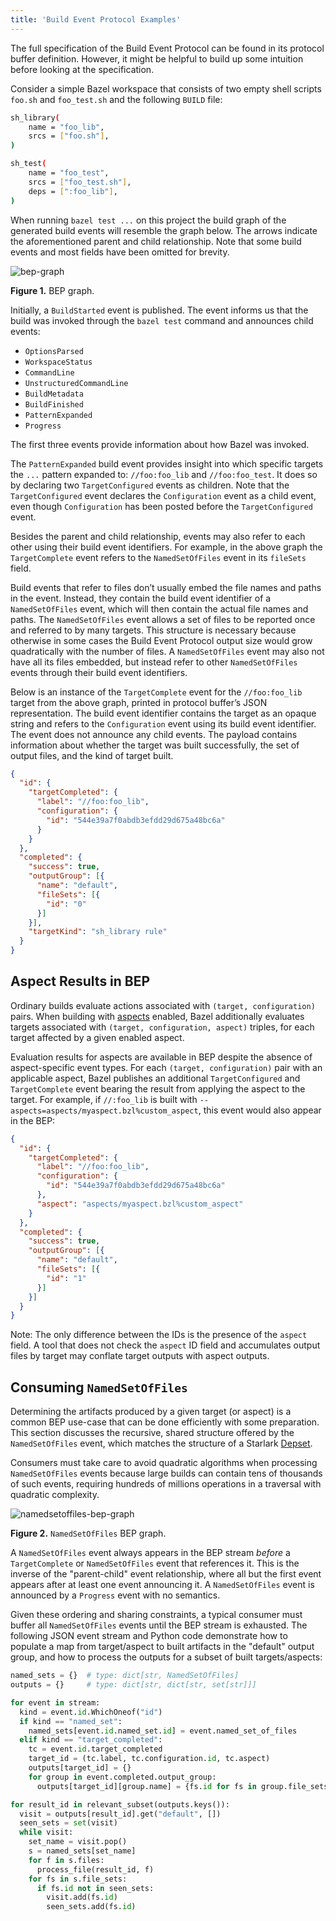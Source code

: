 ```yaml
---
title: 'Build Event Protocol Examples'
---
```



The full specification of the Build Event Protocol can be found in its protocol
buffer definition. However, it might be helpful to build up some intuition
before looking at the specification.

Consider a simple Bazel workspace that consists of two empty shell scripts
`foo.sh` and `foo_test.sh` and the following `BUILD` file:

```bash
sh_library(
    name = "foo_lib",
    srcs = ["foo.sh"],
)

sh_test(
    name = "foo_test",
    srcs = ["foo_test.sh"],
    deps = [":foo_lib"],
)
```

When running `bazel test ...` on this project the build graph of the generated
build events will resemble the graph below. The arrows indicate the
aforementioned parent and child relationship. Note that some build events and
most fields have been omitted for brevity.

![bep-graph](/docs/images/bep-graph.png "BEP graph")

**Figure 1.** BEP graph.

Initially, a `BuildStarted` event is published. The event informs us that the
build was invoked through the `bazel test` command and announces child events:

* `OptionsParsed`
* `WorkspaceStatus`
* `CommandLine`
* `UnstructuredCommandLine`
* `BuildMetadata`
* `BuildFinished`
* `PatternExpanded`
* `Progress`

The first three events provide information about how Bazel was invoked.

The `PatternExpanded` build event provides insight
into which specific targets the `...` pattern expanded to:
`//foo:foo_lib` and `//foo:foo_test`. It does so by declaring two
`TargetConfigured` events as children. Note that the `TargetConfigured` event
declares the `Configuration` event as a child event, even though `Configuration`
has been posted before the `TargetConfigured` event.

Besides the parent and child relationship, events may also refer to each other
using their build event identifiers. For example, in the above graph the
`TargetComplete` event refers to the `NamedSetOfFiles` event in its `fileSets`
field.

Build events that refer to files don’t usually embed the file
names and paths in the event. Instead, they contain the build event identifier
of a `NamedSetOfFiles` event, which will then contain the actual file names and
paths. The `NamedSetOfFiles` event allows a set of files to be reported once and
referred to by many targets. This structure is necessary because otherwise in
some cases the Build Event Protocol output size would grow quadratically with
the number of files. A `NamedSetOfFiles` event may also not have all its files
embedded, but instead refer to other `NamedSetOfFiles` events through their
build event identifiers.

Below is an instance of the `TargetComplete` event for the `//foo:foo_lib`
target from the above graph, printed in protocol buffer’s JSON representation.
The build event identifier contains the target as an opaque string and refers to
the `Configuration` event using its build event identifier. The event does not
announce any child events. The payload contains information about whether the
target was built successfully, the set of output files, and the kind of target
built.

```json
{
  "id": {
    "targetCompleted": {
      "label": "//foo:foo_lib",
      "configuration": {
        "id": "544e39a7f0abdb3efdd29d675a48bc6a"
      }
    }
  },
  "completed": {
    "success": true,
    "outputGroup": [{
      "name": "default",
      "fileSets": [{
        "id": "0"
      }]
    }],
    "targetKind": "sh_library rule"
  }
}
```

## Aspect Results in BEP

Ordinary builds evaluate actions associated with `(target, configuration)`
pairs. When building with [aspects](/rules/aspects) enabled, Bazel
additionally evaluates targets associated with `(target, configuration,
aspect)` triples, for each target affected by a given enabled aspect.

Evaluation results for aspects are available in BEP despite the absence of
aspect-specific event types. For each `(target, configuration)` pair with an
applicable aspect, Bazel publishes an additional `TargetConfigured` and
`TargetComplete` event bearing the result from applying the aspect to the
target. For example, if `//:foo_lib` is built with
`--aspects=aspects/myaspect.bzl%custom_aspect`, this event would also appear in
the BEP:

```json
{
  "id": {
    "targetCompleted": {
      "label": "//foo:foo_lib",
      "configuration": {
        "id": "544e39a7f0abdb3efdd29d675a48bc6a"
      },
      "aspect": "aspects/myaspect.bzl%custom_aspect"
    }
  },
  "completed": {
    "success": true,
    "outputGroup": [{
      "name": "default",
      "fileSets": [{
        "id": "1"
      }]
    }]
  }
}
```

Note: The only difference between the IDs is the presence of the `aspect`
field. A tool that does not check the `aspect` ID field and accumulates output
files by target may conflate target outputs with aspect outputs.

## Consuming `NamedSetOfFiles`

Determining the artifacts produced by a given target (or aspect) is a common
BEP use-case that can be done efficiently with some preparation. This section
discusses the recursive, shared structure offered by the `NamedSetOfFiles`
event, which matches the structure of a Starlark [Depset](/rules/depsets).

Consumers must take care to avoid quadratic algorithms when processing
`NamedSetOfFiles` events because large builds can contain tens of thousands of
such events, requiring hundreds of millions operations in a traversal with
quadratic complexity.

![namedsetoffiles-bep-graph](/docs/images/namedsetoffiles-bep-graph.png "NamedSetOfFiles BEP graph")

**Figure 2.** `NamedSetOfFiles` BEP graph.

A `NamedSetOfFiles` event always appears in the BEP stream *before* a
`TargetComplete` or `NamedSetOfFiles` event that references it. This is the
inverse of the "parent-child" event relationship, where all but the first event
appears after at least one event announcing it. A `NamedSetOfFiles` event is
announced by a `Progress` event with no semantics.

Given these ordering and sharing constraints, a typical consumer must buffer all
`NamedSetOfFiles` events until the BEP stream is exhausted. The following JSON
event stream and Python code demonstrate how to populate a map from
target/aspect to built artifacts in the "default" output group, and how to
process the outputs for a subset of built targets/aspects:

```python
named_sets = {}  # type: dict[str, NamedSetOfFiles]
outputs = {}     # type: dict[str, dict[str, set[str]]]

for event in stream:
  kind = event.id.WhichOneof("id")
  if kind == "named_set":
    named_sets[event.id.named_set.id] = event.named_set_of_files
  elif kind == "target_completed":
    tc = event.id.target_completed
    target_id = (tc.label, tc.configuration.id, tc.aspect)
    outputs[target_id] = {}
    for group in event.completed.output_group:
      outputs[target_id][group.name] = {fs.id for fs in group.file_sets}

for result_id in relevant_subset(outputs.keys()):
  visit = outputs[result_id].get("default", [])
  seen_sets = set(visit)
  while visit:
    set_name = visit.pop()
    s = named_sets[set_name]
    for f in s.files:
      process_file(result_id, f)
    for fs in s.file_sets:
      if fs.id not in seen_sets:
        visit.add(fs.id)
        seen_sets.add(fs.id)
```

